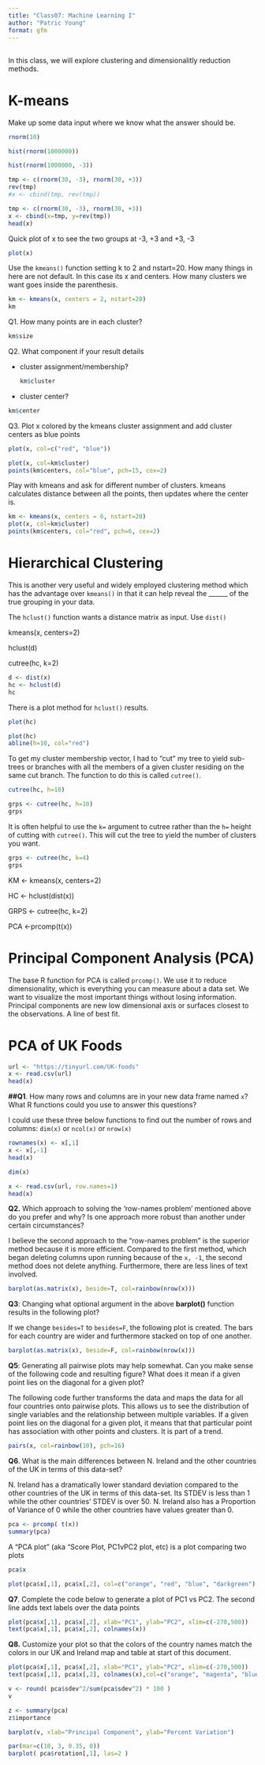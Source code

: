```yaml
---
title: "Class07: Machine Learning I"
author: "Patric Young"
format: gfm
---
```


## 

In this class, we will explore clustering and dimensionalitly reduction methods.

# K-means

Make up some data input where we know what the answer should be.

```r
rnorm(10)
```

```r
hist(rnorm(1000000))

```

```r
hist(rnorm(1000000, -3))
```

```r
tmp <- c(rnorm(30, -3), rnorm(30, +3))
rev(tmp)
#x <- cbind(tmp, rev(tmp))
```

```r
tmp <- c(rnorm(30, -3), rnorm(30, +3))
x <- cbind(x=tmp, y=rev(tmp))
head(x)
```

Quick plot of x to see the two groups at -3, +3 and +3, -3

```r
plot(x)
```

Use the `kmeans()` function setting k to 2 and nstart=20. How many things in here are not default. In this case its x and centers. How many clusters we want goes inside the parenthesis.

```r
km <- kmeans(x, centers = 2, nstart=20)
km
```

Q1. How many points are in each cluster?

```r
km$size
```

Q2. What component if your result details

-   cluster assignment/membership?

    ```r
    km$cluster
    ```

-   cluster center?

```r
km$center

```

Q3. Plot x colored by the kmeans cluster assignment and add cluster centers as blue points

```r
plot(x, col=c("red", "blue"))
```

```r
plot(x, col=km$cluster)
points(km$centers, col="blue", pch=15, cex=2)
```

Play with kmeans and ask for different number of clusters. kmeans calculates distance between all the points, then updates where the center is.

```r
km <- kmeans(x, centers = 6, nstart=20)
plot(x, col=km$cluster)
points(km$centers, col="red", pch=6, cex=2)
```

# Hierarchical Clustering

This is another very useful and widely employed clustering method which has the advantage over `kmeans()` in that it can help reveal the \_\_\_\_\_\_ of the true grouping in your data.

The `hclust()` function wants a distance matrix as input. Use `dist()`

kmeans(x, centers=2)

hclust(d)

cutree(hc, k=2)

```r
d <- dist(x)
hc <- hclust(d)
hc
```

There is a plot method for `hclust()` results.

```r
plot(hc)
```

```r
plot(hc)
abline(h=10, col="red")
```

To get my cluster membership vector, I had to "cut" my tree to yield sub-trees or branches with all the members of a given cluster residing on the same cut branch. The function to do this is called `cutree()`.

```r
cutree(hc, h=10)
```

```r
grps <- cutree(hc, h=10)
grps

```

It is often helpful to use the `k=` argument to cutree rather than the `h=` height of cutting with `cutree()`. This will cut the tree to yield the number of clusters you want.

```r
grps <- cutree(hc, k=4)
grps
```

KM \<- kmeans(x, centers=2)

HC \<- hclust(dist(x))

GRPS \<- cutree(hc, k=2)

PCA \<-prcomp(t(x))

# Principal Component Analysis (PCA)

The base R function for PCA is called `prcomp()`. We use it to reduce dimensionality, which is everything you can measure about a data set. We want to visualize the most important things without losing information. Principal components are new low dimensional axis or surfaces closest to the observations. A line of best fit.

# PCA of UK Foods

```r
url <- "https://tinyurl.com/UK-foods"
x <- read.csv(url)
head(x)
```

**##Q1**. How many rows and columns are in your new data frame named `x`? What R functions could you use to answer this questions?

I could use these three below functions to find out the number of rows and columns: `dim(x)` or `ncol(x)` or `nrow(x)`

```r
rownames(x) <- x[,1]
x <- x[,-1]
head(x)
```

```r
dim(x)
```

```r
x <- read.csv(url, row.names=1)
head(x)
```

**Q2.** Which approach to solving the 'row-names problem' mentioned above do you prefer and why? Is one approach more robust than another under certain circumstances?

I believe the second approach to the "row-names problem" is the superior method because it is more efficient. Compared to the first method, which began deleting columns upon running because of the `x, -1`, the second method does not delete anything. Furthermore, there are less lines of text involved.

```r
barplot(as.matrix(x), beside=T, col=rainbow(nrow(x)))
```

**Q3**: Changing what optional argument in the above **barplot()** function results in the following plot?

If we change `besides=T` to `besides=F`, the following plot is created. The bars for each country are wider and furthermore stacked on top of one another.

```r
barplot(as.matrix(x), beside=F, col=rainbow(nrow(x)))
```

**Q5**: Generating all pairwise plots may help somewhat. Can you make sense of the following code and resulting figure? What does it mean if a given point lies on the diagonal for a given plot?

The following code further transforms the data and maps the data for all four countries onto pairwise plots. This allows us to see the distribution of single variables and the relationship between multiple variables. If a given point lies on the diagonal for a given plot, it means that that particular point has association with other points and clusters. It is part of a trend.

```r
pairs(x, col=rainbow(10), pch=16)
```

**Q6**. What is the main differences between N. Ireland and the other countries of the UK in terms of this data-set?

N. Ireland has a dramatically lower standard deviation compared to the other countries of the UK in terms of this data-set. Its STDEV is less than 1 while the other countries' STDEV is over 50. N. Ireland also has a Proportion of Variance of 0 while the other countries have values greater than 0.

```r
pca <- prcomp( t(x))
summary(pca)
```

A "PCA plot" (aka "Score Plot, PC1vPC2 plot, etc) is a plot comparing two plots

```r
pca$x
```

```r
plot(pca$x[,1], pca$x[,2], col=c("orange", "red", "blue", "darkgreen"), pch=18)
```

**Q7**. Complete the code below to generate a plot of PC1 vs PC2. The second line adds text labels over the data points

```r
plot(pca$x[,1], pca$x[,2], xlab="PC1", ylab="PC2", xlim=c(-270,500))
text(pca$x[,1], pca$x[,2], colnames(x))
```

**Q8.** Customize your plot so that the colors of the country names match the colors in our UK and Ireland map and table at start of this document.

```r
plot(pca$x[,1], pca$x[,2], xlab="PC1", ylab="PC2", xlim=c(-270,500))
text(pca$x[,1], pca$x[,2], colnames(x),col=c("orange", "magenta", "blue", "darkgreen"), pch=18 )
```

```r
v <- round( pca$sdev^2/sum(pca$sdev^2) * 100 )
v
```

```r
z <- summary(pca)
z$importance
```

```r
barplot(v, xlab="Principal Component", ylab="Percent Variation")
```

```r
par(mar=c(10, 3, 0.35, 0))
barplot( pca$rotation[,1], las=2 )
```
